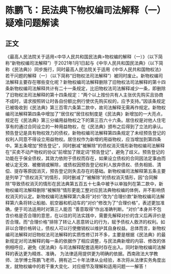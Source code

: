 # 陈鹏飞：民法典下物权编司法解释（一）疑难问题解读
## 正文
《最高人民法院关于适用<中华人民共和国民法典>物权编的解释（一）》（以下简称“新物权编司法解释”）于2021年1月1日起与《中华人民共和国民法典》（以下简称《民法典》）同步施行，同时最高人民法院关于适用《中华人民共和国物权法》若干问题的解释（一）（以下简称“旧物权法司法解释”）被同时废止。新物权编司法解释主要存在哪些变化呢？新物权编司法解释删除了旧物权法司法解释的第十四条新物权编司法解释共计有二十一条规定，比旧物权法司法解释减少一条，即删除了旧物权法司法解释的第十四条规定：“两个以上按份共有人主张优先购买且协商不成时，请求按照转让时各自份额比例行使优先购买权的，应予支持。”因该条规定已被吸收到《民法典》第三百零六条第二款中，故司法解释无需再作规定。新物权编司法解释第四条中增加了“居住权”居住权制度是《民法典》新增加的一大亮点，规定在《民法典》第三分编用益物权之下的第三百六十六条。居住权是对他人住宅享有的通过合同设立的一种用益物权，在《民法典》颁布之后得到了立法的承认。预告登记是具有物权效力的债权，新物权编司法解释第四条规定了未经预告登记的权利人同意不得设立用益物权。居住权作为新增的用益物权，应当增加到第四条中。第五条增加“预告登记”，同时删减“被解除”的债权消灭情形新物权编司法解释在“买卖不动产物权的协议”前增加了限定词“预告登记”，避免了歧义。预告登记的功能在于保全债权，其效力依附于债权而存在，如果设立债权的合同因法定事由而被认定无效、被撤销或解除，或债权因预告登记权利人放弃债权、债务相抵、清偿、提存等原因消灭，预告登记则失去存在的基础。新物权编司法解释第五条主要是列举了“债权消灭”的情形，同时删减了“被解除”的债权消灭情形，因“合同解除”导致债权消灭的情形在民法典第五百五十七条中被予以单独列在第二款中，新物权编司法解释删除“被解除”情形更能工整对应民法典物权编的体例，并不影响债权消灭的认定。新物权编司法解释第六条将“对价”改为“合理价款”新物权编司法解释第六条将转让船舶、航空器和机动车的“对价”修改为了“合理价格”，表述更加准确，便于司法适用时对第三人能否 “善意取得”作出准确判断。“对价”本身并不包含价格是否合理的意思，在以往的司法实践中，需要先解释对价的含义后再评价是否合理。而“合理价格”排除了转让人恶意转让的行为，赋予债权人救济的权利。如非以合理价格转让，债权人可以行使撤销权以维护其自身权益。总体而言，新物权编司法解释对旧物权法司法解释的实质性修订并不多，主要是根据《民法典》的最新规定对司法解释的每一条的依据作了相应调整，与民法典新增的内容、修改的体例相呼应，避免《民法典》与司法解释配套适用时存在出入。同时新物权编司法解释的表达更为精炼、准确， 为法律适用提供更为明确的依据。西南政法大学教师、法学博士陈鹏飞老师，拥有近二十年法律从业经验，本次将从法律实务角度出发，就物权编中的若干重大变化、对应细节及理解和适用问题一一解答！